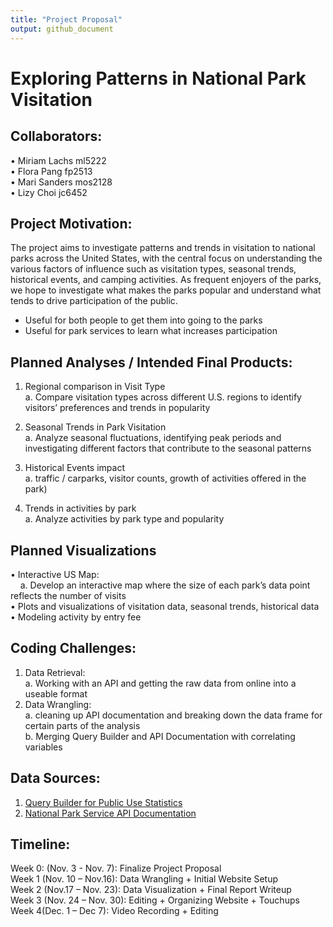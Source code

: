 ```yaml
---
title: "Project Proposal"
output: github_document
---
```


# Exploring Patterns in National Park Visitation

## Collaborators:
  •	Miriam Lachs ml5222
  <br /> •	Flora Pang fp2513
  <br /> •	Mari Sanders mos2128
  <br /> •	Lizy Choi jc6452

## Project Motivation:
The project aims to investigate patterns and trends in visitation to national parks across the United States, with the central focus on understanding the various factors of influence such as visitation types, seasonal trends, historical events, and camping activities. As frequent enjoyers of the parks, we hope to investigate what makes the parks popular and understand what tends to drive participation of the public. 

  - Useful for both people to get them into going to the parks 
  - Useful for park services to learn what increases participation 

## Planned Analyses / Intended Final Products:  
  1.	Regional comparison in Visit Type 
    <br />a.	Compare visitation types across different U.S. regions to identify
    visitors’ preferences and trends in popularity

  2.	Seasonal Trends in Park Visitation
    <br />a.	Analyze seasonal fluctuations, identifying peak periods and
    investigating different factors that contribute to the seasonal patterns 

  3.	Historical Events impact 
    <br />a. traffic / carparks, visitor counts, growth of activities offered in
    the park) 
  4.	Trends in activities by park
    <br />a.	Analyze activities by park type and popularity
    
## Planned Visualizations 
  •	Interactive US Map: 
  <br /> &nbsp; &nbsp; a. Develop an interactive map where the size of each
  park’s data point reflects the number of visits 
  <br />•	Plots and visualizations of visitation data, seasonal trends, historical
  data
  <br />•	Modeling activity by entry fee

## Coding Challenges:
  1.	Data Retrieval: 
  <br />a. Working with an API and getting the raw data from
  online into a useable format  
  2.	Data Wrangling: 
    <br />a. cleaning up API documentation and breaking down the data frame for certain parts of the analysis
    <br />b.	Merging Query Builder and API Documentation with correlating
    variables 

## Data Sources:
  1.	[Query Builder for Public Use Statistics](https://irma.nps.gov/Stats/SSRSReports/National%20Reports/Query%20Builder%20for%20Public%20Use%20Statistics%20(1979%20-%20Last%20Calendar%20Year))
  2.	[National Park Service API Documentation](https://www.nps.gov/subjects/developer/api-documentation.htm)

## Timeline:
  Week 0: (Nov. 3 - Nov. 7): Finalize Project Proposal
  <br />Week 1 (Nov. 10 – Nov.16): Data Wrangling + Initial Website Setup
  <br />Week 2 (Nov.17 – Nov. 23): Data Visualization + Final Report Writeup 
  <br />Week 3 (Nov. 24 – Nov. 30): Editing + Organizing Website + Touchups 
  <br />Week 4(Dec. 1 – Dec 7): Video Recording + Editing
